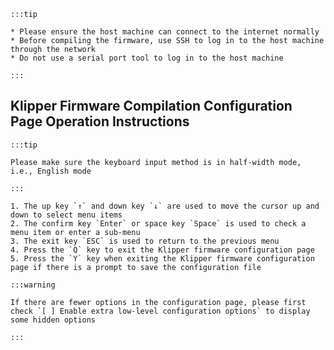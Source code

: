     :::tip

    * Please ensure the host machine can connect to the internet normally
    * Before compiling the firmware, use SSH to log in to the host machine through the network
    * Do not use a serial port tool to log in to the host machine

    :::

## Klipper Firmware Compilation Configuration Page Operation Instructions

    :::tip

    Please make sure the keyboard input method is in half-width mode, i.e., English mode

    :::

    1. The up key `↑` and down key `↓` are used to move the cursor up and down to select menu items
    2. The confirm key `Enter` or space key `Space` is used to check a menu item or enter a sub-menu
    3. The exit key `ESC` is used to return to the previous menu
    4. Press the `Q` key to exit the Klipper firmware configuration page
    5. Press the `Y` key when exiting the Klipper firmware configuration page if there is a prompt to save the configuration file

    :::warning

    If there are fewer options in the configuration page, please first check `[ ] Enable extra low-level configuration options` to display some hidden options

    :::